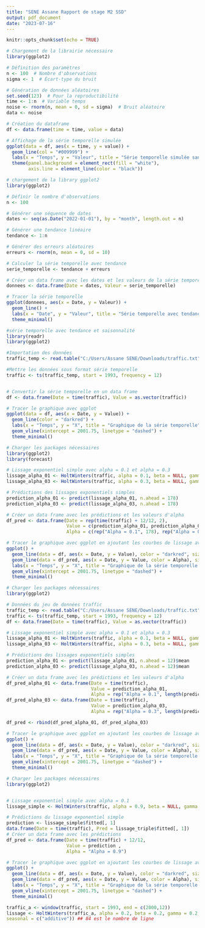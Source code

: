 ---
title: "SENE Assane Rapport de stage M2 SSD"
output: pdf_document
date: "2023-07-16"
---

```{r setup, include=FALSE}
knitr::opts_chunk$set(echo = TRUE)
```



```{r}
# Chargement de la librairie nécessaire
library(ggplot2)

# Définition des paramètres
n <- 100  # Nombre d'observations
sigma <- 1  # Écart-type du bruit

# Génération de données aléatoires
set.seed(123)  # Pour la reproductibilité
time <- 1:n  # Variable temps
noise <- rnorm(n, mean = 0, sd = sigma)  # Bruit aléatoire
data <- noise

# Création du dataframe
df <- data.frame(time = time, value = data)

# Affichage de la série temporelle simulée
ggplot(data = df, aes(x = time, y = value)) +
  geom_line(col = "#009999") +
  labs(x = "Temps", y = "Valeur", title = "Série temporelle simulée sans tendance ni saisonnalité")+
  theme(panel.background = element_rect(fill = "white"),
        axis.line = element_line(color = "black"))

```



```{r}
# chargement de la library ggplot2
library(ggplot2)

# Définir le nombre d'observations
n <- 100

# Générer une séquence de dates
dates <- seq(as.Date("2022-01-01"), by = "month", length.out = n)

# Générer une tendance linéaire
tendance <- 1:n

# Générer des erreurs aléatoires
erreurs <- rnorm(n, mean = 0, sd = 10)

# Calculer la série temporelle avec tendance
serie_temporelle <- tendance + erreurs

# Créer un data frame avec les dates et les valeurs de la série temporelle
donnees <- data.frame(Date = dates, Valeur = serie_temporelle)

# Tracer la série temporelle
ggplot(donnees, aes(x = Date, y = Valeur)) +
  geom_line() +
  labs(x = "Date", y = "Valeur", title = "Série temporelle avec tendance") +
  theme_minimal()

```


```{r}
#série temporelle avec tendance et saisonnalité
library(readr)
library(ggplot2)

#Importation des données
traffic_temp <- read.table("C:/Users/Assane SENE/Downloads/traffic.txt")

#Mettre les données sous format série temporelle
traffic <- ts(traffic_temp, start = 1993, frequency = 12)


# Convertir la série temporelle en un data frame
df <- data.frame(Date = time(traffic), Value = as.vector(traffic))

# Tracer le graphique avec ggplot
ggplot(data = df, aes(x = Date, y = Value)) +
  geom_line(color = "darkred") +
  labs(x = "Temps", y = "X", title = "Graphique de la série temporelle") +
  geom_vline(xintercept = 2001.75, linetype = "dashed") +
  theme_minimal()

```

```{r}
# Charger les packages nécessaires
library(ggplot2)
library(forecast)

# Lissage exponentiel simple avec alpha = 0.1 et alpha = 0.3
lissage_alpha_01 <- HoltWinters(traffic, alpha = 0.1, beta = NULL, gamma = NULL)
lissage_alpha_03 <- HoltWinters(traffic, alpha = 0.3, beta = NULL, gamma = NULL)

# Prédictions des lissages exponentiels simples
prediction_alpha_01 <- predict(lissage_alpha_01, n.ahead = 178)
prediction_alpha_03 <- predict(lissage_alpha_03, n.ahead = 178)

# Créer un data frame avec les prédictions et les valeurs d'alpha
df_pred <- data.frame(Date = rep(time(traffic) + 12/12, 2),
                      Value = c(prediction_alpha_01, prediction_alpha_03),
                      Alpha = c(rep("Alpha = 0.1", 178), rep("Alpha = 0.3", 178)))

# Tracer le graphique avec ggplot en ajoutant les courbes de lissage avec légende
ggplot() +
  geom_line(data = df, aes(x = Date, y = Value), color = "darkred", size = 1, linetype = "solid") +
  geom_line(data = df_pred, aes(x = Date, y = Value, color = Alpha), size = 1, linetype = "dashed") +
  labs(x = "Temps", y = "X", title = "Graphique de la série temporelle avec lissage exponentiel simple") +
  geom_vline(xintercept = 2001.75, linetype = "dashed") +
  theme_minimal()

```

```{r}
# Charger les packages nécessaires
library(ggplot2)

# Données du jeu de données traffic
traffic_temp <- read.table("C:/Users/Assane SENE/Downloads/traffic.txt")
traffic <- ts(traffic_temp, start = 1993, frequency = 12)
df <- data.frame(Date = time(traffic), Value = as.vector(traffic))

# Lissage exponentiel simple avec alpha = 0.1 et alpha = 0.3
lissage_alpha_01 <- HoltWinters(traffic, alpha = 0.1, beta = NULL, gamma = NULL)
lissage_alpha_03 <- HoltWinters(traffic, alpha = 0.3, beta = NULL, gamma = NULL)

# Prédictions des lissages exponentiels simples
prediction_alpha_01 <- predict(lissage_alpha_01, n.ahead = 12)$mean
prediction_alpha_03 <- predict(lissage_alpha_03, n.ahead = 12)$mean

# Créer un data frame avec les prédictions et les valeurs d'alpha
df_pred_alpha_01 <- data.frame(Date = time(traffic),
                               Value = prediction_alpha_01,
                               Alpha = rep("Alpha = 0.1", length(prediction_alpha_01)))
df_pred_alpha_03 <- data.frame(Date = time(traffic),
                               Value = prediction_alpha_03,
                               Alpha = rep("Alpha = 0.3", length(prediction_alpha_03)))

df_pred <- rbind(df_pred_alpha_01, df_pred_alpha_03)

# Tracer le graphique avec ggplot en ajoutant les courbes de lissage avec légende
ggplot() +
  geom_line(data = df, aes(x = Date, y = Value), color = "darkred", size = 1, linetype = "solid") +
  geom_line(data = df_pred, aes(x = Date, y = Value, color = Alpha), size = 1, linetype = "dashed") +
  labs(x = "Temps", y = "X", title = "Graphique de la série temporelle avec lissage exponentiel simple") +
  geom_vline(xintercept = 2001.75, linetype = "dashed") +
  theme_minimal()

```

```{r}
# Charger les packages nécessaires
library(ggplot2)


# Lissage exponentiel simple avec alpha = 0.1
lissage_simple <- HoltWinters(traffic, alpha = 0.9, beta = NULL, gamma = NULL)

# Prédictions du lissage exponentiel simple
prediction <- lissage_simple$fitted[, 1]
data.frame(Date = time(traffic), Pred = lissage_triple$fitted[, 1])
# Créer un data frame avec les prédictions
df_pred <- data.frame(Date = time(traffic) + 12/12,
                      Value = prediction ,
                      Alpha = "Alpha = 0.9")

# Tracer le graphique avec ggplot en ajoutant les courbes de lissage avec légende
ggplot() +
  geom_line(data = df, aes(x = Date, y = Value), color = "darkred", size = 1, linetype = "solid") +
  geom_line(data = df_pred, aes(x = Date, y = Value, color = Alpha), size = 1, linetype = "dashed") +
  labs(x = "Temps", y = "X", title = "Graphique de la série temporelle avec lissage exponentiel simple") +
  geom_vline(xintercept = 2001.75, linetype = "dashed") +
  theme_minimal()

```




```{r}
traffic_a <- window(traffic, start = 1993, end = c(2000,12))
lissage <- HoltWinters(traffic_a, alpha = 0.2, beta = 0.2, gamma = 0.2,
seasonal = c("additive")) ## 84 est le nombre de ligne  

```


